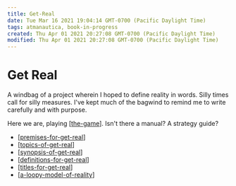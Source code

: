 ```yaml
---
title: Get-Real
date: Tue Mar 16 2021 19:04:14 GMT-0700 (Pacific Daylight Time)
tags: atmanautica, book-in-progress
created: Thu Apr 01 2021 20:27:08 GMT-0700 (Pacific Daylight Time)
modified: Thu Apr 01 2021 20:27:08 GMT-0700 (Pacific Daylight Time)
---
```


# Get Real

A windbag of a project wherein I hoped to define reality in words. Silly times call for silly measures. I've kept much of the bagwind to remind me to write carefully and with purpose.

Here we are, playing [[the-game]]. Isn't there a manual? A strategy guide?

- [[premises-for-get-real]]
- [[topics-of-get-real]]
- [[synopsis-of-get-real]]
- [[definitions-for-get-real]]
- [[titles-for-get-real]]
- [[a-loopy-model-of-reality]]

[//begin]: # 'Autogenerated link references for markdown compatibility'
[the-game]: get-real/the-game 'The Game'
[premises-for-get-real]: get-real/CNXNS/premises-for-get-real 'Premises for Get Real'
[topics-of-get-real]: get-real/topics-of-get-real 'Topics of Get Real'
[synopsis-of-get-real]: get-real/synopsis-of-get-real 'synopsis-of-get-real'
[definitions-for-get-real]: get-real/asides/definitions-for-get-real 'Definitions for Get Real'
[titles-for-get-real]: get-real/titles-for-get-real 'Titles for Get Real'
[a-loopy-model-of-reality]: get-real/a-loopy-model-of-reality 'A Loopy Model of Reality'
[//end]: # 'Autogenerated link references'
